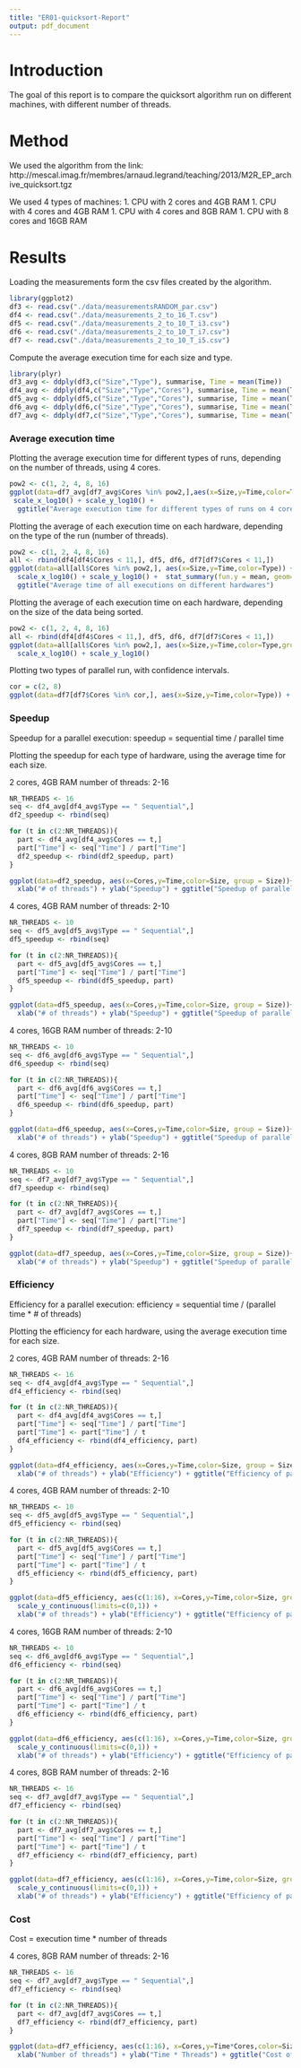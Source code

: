 ```yaml
---
title: "ER01-quicksort-Report"
output: pdf_document
---
```

Introduction
============
The goal of this report is to compare the quicksort algorithm run on different machines, with
different number of threads.

Method
======
We used the algorithm from the link:
http://mescal.imag.fr/membres/arnaud.legrand/teaching/2013/M2R_EP_archive_quicksort.tgz

We used 4 types of machines:
1. CPU with 2 cores and 4GB RAM
1. CPU with 4 cores and 4GB RAM
1. CPU with 4 cores and 8GB RAM
1. CPU with 8 cores and 16GB RAM

Results
=======
Loading the measurements form the csv files created by the algorithm.
```r
library(ggplot2)
df3 <- read.csv("./data/measurementsRANDOM_par.csv")
df4 <- read.csv("./data/measurements_2_to_16_T.csv")
df5 <- read.csv("./data/measurements_2_to_10_T_i3.csv")
df6 <- read.csv("./data/measurements_2_to_10_T_i7.csv")
df7 <- read.csv("./data/measurements_2_to_10_T_i5.csv")
```

Compute the average execution time for each size and type.

```r
library(plyr)
df3_avg <- ddply(df3,c("Size","Type"), summarise, Time = mean(Time))
df4_avg <- ddply(df4,c("Size","Type","Cores"), summarise, Time = mean(Time))
df5_avg <- ddply(df5,c("Size","Type","Cores"), summarise, Time = mean(Time))
df6_avg <- ddply(df6,c("Size","Type","Cores"), summarise, Time = mean(Time))
df7_avg <- ddply(df7,c("Size","Type","Cores"), summarise, Time = mean(Time))
```

### Average execution time

Plotting the average execution time for different types of runs, depending on the number of threads, using 4 cores.
```r
pow2 <- c(1, 2, 4, 8, 16)
ggplot(data=df7_avg[df7_avg$Cores %in% pow2,],aes(x=Size,y=Time,color=Type))+geom_line() +
 scale_x_log10() + scale_y_log10() + 
  ggtitle("Average execution time for different types of runs on 4 cores")
```

Plotting the average of each execution time on each hardware, depending on the type of the run (number of threads).

```r
pow2 <- c(1, 2, 4, 8, 16)
all <- rbind(df4[df4$Cores < 11,], df5, df6, df7[df7$Cores < 11,])
ggplot(data=all[all$Cores %in% pow2,], aes(x=Size,y=Time,color=Type)) + geom_point() + 
  scale_x_log10() + scale_y_log10() +  stat_summary(fun.y = mean, geom="smooth") + 
  ggtitle("Average time of all executions on different hardwares")
```

Plotting the average of each execution time on each hardware, depending on the size of the data being sorted.

```r
pow2 <- c(1, 2, 4, 8, 16)
all <- rbind(df4[df4$Cores < 11,], df5, df6, df7[df7$Cores < 11,])
ggplot(data=all[all$Cores %in% pow2,], aes(x=Size,y=Time,color=Type,group=factor(Size):Type)) + geom_boxplot(position = "identity") + geom_point() + 
  scale_x_log10() + scale_y_log10()
```


Plotting two types of parallel run, with confidence intervals.

```r
cor = c(2, 8)
ggplot(data=df7[df7$Cores %in% cor,], aes(x=Size,y=Time,color=Type)) + geom_point() + theme_bw() + geom_smooth(method="lm") + ggtitle("Confidence intervals for parallel executions with 2 and 8 threads")
```

### Speedup

Speedup for a parallel execution:
  speedup = sequential time / parallel time

Plotting the speedup for each type of hardware, using the average time for each size.

2 cores, 4GB RAM 
number of threads: 2-16

```r
NR_THREADS <- 16
seq <- df4_avg[df4_avg$Type == " Sequential",]
df2_speedup <- rbind(seq)

for (t in c(2:NR_THREADS)){
  part <- df4_avg[df4_avg$Cores == t,]
  part["Time"] <- seq["Time"] / part["Time"]
  df2_speedup <- rbind(df2_speedup, part)
}

ggplot(data=df2_speedup, aes(x=Cores,y=Time,color=Size, group = Size))+ geom_point() + geom_line()+
  xlab("# of threads") + ylab("Speedup") + ggtitle("Speedup of parallel execution")
```

4 cores, 4GB RAM
number of threads: 2-10

```r
NR_THREADS <- 10
seq <- df5_avg[df5_avg$Type == " Sequential",]
df5_speedup <- rbind(seq)

for (t in c(2:NR_THREADS)){
  part <- df5_avg[df5_avg$Cores == t,]
  part["Time"] <- seq["Time"] / part["Time"]
  df5_speedup <- rbind(df5_speedup, part)
}

ggplot(data=df5_speedup, aes(x=Cores,y=Time,color=Size, group = Size))+ geom_point() + geom_line()+
  xlab("# of threads") + ylab("Speedup") + ggtitle("Speedup of parallel execution")
```

4 cores, 16GB RAM
number of threads: 2-10

```r
NR_THREADS <- 10
seq <- df6_avg[df6_avg$Type == " Sequential",]
df6_speedup <- rbind(seq)

for (t in c(2:NR_THREADS)){
  part <- df6_avg[df6_avg$Cores == t,]
  part["Time"] <- seq["Time"] / part["Time"]
  df6_speedup <- rbind(df6_speedup, part)
}

ggplot(data=df6_speedup, aes(x=Cores,y=Time,color=Size, group = Size))+ geom_point() + geom_line()+
  xlab("# of threads") + ylab("Speedup") + ggtitle("Speedup of parallel execution")
```

4 cores, 8GB RAM
number of threads: 2-16

```r
NR_THREADS <- 10
seq <- df7_avg[df7_avg$Type == " Sequential",]
df7_speedup <- rbind(seq)

for (t in c(2:NR_THREADS)){
  part <- df7_avg[df7_avg$Cores == t,]
  part["Time"] <- seq["Time"] / part["Time"]
  df7_speedup <- rbind(df7_speedup, part)
}

ggplot(data=df7_speedup, aes(x=Cores,y=Time,color=Size, group = Size))+ geom_point() + geom_line() +
  xlab("# of threads") + ylab("Speedup") + ggtitle("Speedup of parallel execution")
```

### Efficiency


Efficiency for a parallel execution:
  efficiency = sequential time / (parallel time * # of threads)
  
Plotting the efficiency for each hardware, using the average execution time for each size.  

2 cores, 4GB RAM 
number of threads: 2-16
  
```r
NR_THREADS <- 16
seq <- df4_avg[df4_avg$Type == " Sequential",]
df4_efficiency <- rbind(seq)

for (t in c(2:NR_THREADS)){
  part <- df4_avg[df4_avg$Cores == t,]
  part["Time"] <- seq["Time"] / part["Time"]
  part["Time"] <- part["Time"] / t
  df4_efficiency <- rbind(df4_efficiency, part)
}

ggplot(data=df4_efficiency, aes(x=Cores,y=Time,color=Size, group = Size))+ geom_point() + geom_line() + scale_y_continuous(limits=c(0,1)) +
  xlab("# of threads") + ylab("Efficiency") + ggtitle("Efficiency of parallel execution")
```

4 cores, 4GB RAM
number of threads: 2-10

```r
NR_THREADS <- 10
seq <- df5_avg[df5_avg$Type == " Sequential",]
df5_efficiency <- rbind(seq)

for (t in c(2:NR_THREADS)){
  part <- df5_avg[df5_avg$Cores == t,]
  part["Time"] <- seq["Time"] / part["Time"]
  part["Time"] <- part["Time"] / t
  df5_efficiency <- rbind(df5_efficiency, part)
}

ggplot(data=df5_efficiency, aes(c(1:16), x=Cores,y=Time,color=Size, group = Size))+ geom_point() + geom_line() + scale_x_continuous(limits=c(1,16)) + 
  scale_y_continuous(limits=c(0,1)) +
  xlab("# of threads") + ylab("Efficiency") + ggtitle("Efficiency of parallel execution")
```

4 cores, 16GB RAM
number of threads: 2-10

```r
NR_THREADS <- 10
seq <- df6_avg[df6_avg$Type == " Sequential",]
df6_efficiency <- rbind(seq)

for (t in c(2:NR_THREADS)){
  part <- df6_avg[df6_avg$Cores == t,]
  part["Time"] <- seq["Time"] / part["Time"]
  part["Time"] <- part["Time"] / t
  df6_efficiency <- rbind(df6_efficiency, part)
}

ggplot(data=df6_efficiency, aes(c(1:16), x=Cores,y=Time,color=Size, group = Size))+ geom_point() + geom_line() + scale_x_continuous(limits=c(1,16)) + 
  scale_y_continuous(limits=c(0,1)) +
  xlab("# of threads") + ylab("Efficiency") + ggtitle("Efficiency of parallel execution")
```

4 cores, 8GB RAM
number of threads: 2-16

```r
NR_THREADS <- 16
seq <- df7_avg[df7_avg$Type == " Sequential",]
df7_efficiency <- rbind(seq)

for (t in c(2:NR_THREADS)){
  part <- df7_avg[df7_avg$Cores == t,]
  part["Time"] <- seq["Time"] / part["Time"]
  part["Time"] <- part["Time"] / t
  df7_efficiency <- rbind(df7_efficiency, part)
}

ggplot(data=df7_efficiency, aes(c(1:16), x=Cores,y=Time,color=Size, group = Size))+ geom_point() + geom_line() + scale_x_continuous(limits=c(1,16)) + 
  scale_y_continuous(limits=c(0,1)) +
  xlab("# of threads") + ylab("Efficiency") + ggtitle("Efficiency of parallel execution")
```

### Cost

Cost = execution time * number of threads

4 cores, 8GB RAM
number of threads: 2-16

```r
NR_THREADS <- 16
seq <- df7_avg[df7_avg$Type == " Sequential",]
df7_efficiency <- rbind(seq)

for (t in c(2:NR_THREADS)){
  part <- df7_avg[df7_avg$Cores == t,]
  df7_efficiency <- rbind(df7_efficiency, part)
}

ggplot(data=df7_efficiency, aes(c(1:16), x=Cores,y=Time*Cores,color=Size, group = Size))+ geom_point() + geom_line() + scale_x_log10() + scale_y_log10() + 
  xlab("Number of threads") + ylab("Time * Threads") + ggtitle("Cost of parallel execution")
```